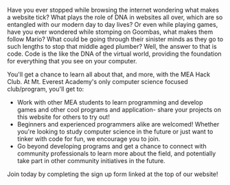 Have you ever stopped while browsing the internet wondering what makes a website tick? What plays the role of DNA in websites all over, which are so entangled with our modern day to day lives? Or even while playing games, have you ever wondered while stomping on Goombas, what makes them follow Mario? What could be going through their sinister minds as they go to such lengths to stop that middle aged plumber? Well, the answer to that is code. Code is the like the DNA of the virtual world, providing the foundation for everything that you see on your computer. 

You'll get a chance to learn all about that, and more, with the MEA Hack Club. At Mt. Everest Academy's only computer science focused club/program, you'll get to:

- Work with other MEA students to learn programming and develop games and other cool programs and application- share your projects on this website for others to try out!
- Beginners and experienced programmers alike are welcomed! Whether you're looking to study computer science in the future or just want to tinker with code for fun, we encourage you to join.
- Go beyond developing programs and get a chance to connect with community professionals to learn more about the field, and potentially take part in other community initiatives in the future.

Join today by completing the sign up form linked at the top of our website!
